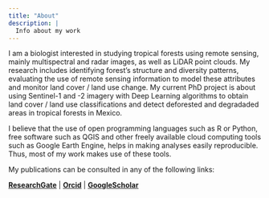 ```yaml
---
title: "About"
description: |
  Info about my work
---
```


I am a biologist interested in studying tropical forests using remote sensing, mainly multispectral and radar images, as well as LiDAR point clouds. My research includes identifying forest's structure and diversity patterns, evaluating the use of remote sensing information to model these attributes and monitor land cover / land use change. My current PhD project is about using Sentinel-1 and -2 imagery with Deep Learning algorithms to obtain land cover / land use classifications and detect deforested and degradaded areas in tropical forests in Mexico.

I believe that the use of open programming languages such as R or Python, free software such as QGIS and other freely available cloud computing tools such as Google Earth Engine, helps in making analyses easily reproducible. Thus, most of my work makes use of these tools.

My publications can be consulted in any of the following links:

[**ResearchGate**](https://www.researchgate.net/profile/Jonathan_Solorzano3)  | 
[**Orcid**](https://orcid.org/0000-0001-6422-4802)  |   [**GoogleScholar**](https://scholar.google.com/citations?user=sXi9pZMAAAAJ&hl=en)


             

